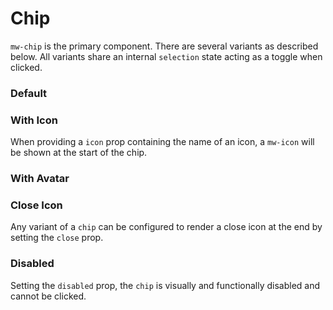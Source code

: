 
# Chip

`mw-chip` is the primary component. There are several variants as described below. All variants share an internal `selection` state acting as a toggle when clicked.

### Default

<Canvas withSource="open">
  <Story id="components-chip--default" />
</Canvas>

<ArgsTable of="mw-chip" />

### With Icon

When providing a `icon` prop containing the name of an icon, a `mw-icon` will be shown at the start of the chip.

<Canvas withSource="open">
  <Story id="components-chip--icon" />
</Canvas>

### With Avatar

<Canvas withSource="open">
  <Story id="components-chip--avatar" />
</Canvas>

### Close Icon

Any variant of a `chip` can be configured to render a close icon at the end by setting the `close` prop.

<Canvas withSource="open">
  <Story id="components-chip--closable" />
</Canvas>

### Disabled

Setting the `disabled` prop, the `chip` is visually and functionally disabled and cannot be clicked.

<Canvas>
  <Story id="components-chip--disabled" />
</Canvas>
